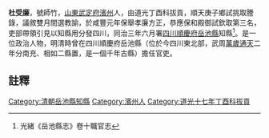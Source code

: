 {{明清人物信息框
| 姓名 =杜受廉
| 最高職務 = [[四川|四川]][[岳池縣|岳池縣]][[知縣|知縣]]
| 國家 = 大清
| 籍貫 = [[山東|山東]][[武定府|武定府]][[濱州|濱州]]
| 字號 =號師竹
| 出生日期 = ？年？月？日
| 逝世日期 = ？年？月？日
| 墓葬 = 
| 配偶 =  
| 親屬 = 曾祖、祖、父，母
| 出身 =
* 道光丁酉科拔貢 
* 順天庚子鄉試挑取謄錄 
* 議敘雙月間選教諭 
* 咸豐元年保舉孝廉方正 
* 恭應保和殿御試欽取第三名 
* 吏部帶領引見以知縣用分發四川 
| 著作 =  
*
}}
'''杜受廉'''{{BD|？年||？年||}}，號師竹，[[山東|山東]][[武定府|武定府]][[濱州|濱州]]人，由道光丁酉科拔貢，順天庚子鄉試挑取謄錄，議敘雙月間選教諭，於咸豐元年保舉孝廉方正，恭應保和殿御試欽取第三名，吏部帶領引見以知縣用分發四川，同治三年六月署[[四川|四川]][[順慶府|順慶府]][[岳池縣|岳池縣]]知縣<ref>光緒《岳池縣志》卷十職官志</ref>。是一位政治人物，明清時曾在四川順慶府岳池縣（位於今四川東北部，武周[[萬歲通天|萬歲通天]]二年分南充、相如二縣置，是一個千年古縣）擔任官吏。
==註釋==
{{reflist}}
{{清朝人物小作品}}
[[Category:清朝岳池縣知縣|Category:清朝岳池縣知縣]]
[[Category:濱州人|Category:濱州人]]
[[Category:道光十七年丁酉科拔貢|Category:道光十七年丁酉科拔貢]]